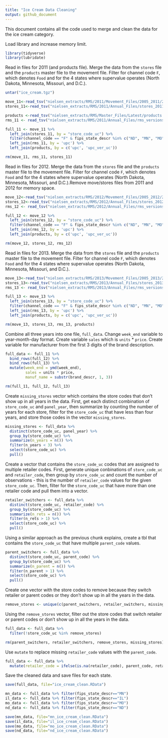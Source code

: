 ```yaml
---
title: "Ice Cream Data Cleaning"
output: github_document
---
```


This document contains all the code used to merge and clean the data for the ice cream category. 

Load library and increase memory limit.
```r
library(tidyverse)
library(lubridate)
```

Read in files for 2011 (and products file). Merge the data from the `stores` file and the `products` master file to the movement file. Filter for channel code `F`, which denotes `Food` and for the 4 states where supervalue operates (North Dakota, Minnesota, Missouri, and D.C.).
```r
untar("ice_cream.tgz")

move_11<-read_tsv("nielsen_extracts/RMS/2011/Movement_Files/2005_2011/2672_2011.tsv")
stores_11<-read_tsv("nielsen_extracts/RMS/2011/Annual_Files/stores_2011.tsv")

products <-read_tsv("nielsen_extracts/RMS/Master_Files/Latest/products.tsv", quote="")
rms_11 <- read_tsv("nielsen_extracts/RMS/2011/Annual_Files/rms_versions_2011.tsv")

full_11 <- move_11 %>%
  left_join(stores_11, by = "store_code_uc") %>% 
  filter(channel_code == "F" & fips_state_descr %in% c("ND", "MN", "MO" ,"IL")) %>%
  left_join(rms_11, by = 'upc') %>%
  left_join(products, by = c('upc', 'upc_ver_uc'))

rm(move_11, rms_11, stores_11)
```

Read in files for 2012. Merge the data from the `stores` file and the `products` master file to the movement file. Filter for channel code `F`, which denotes `Food` and for the 4 states where supervalue operates (North Dakota, Minnesota, Missouri, and D.C.).Remove move/stores files from 2011 and 2012 for memory space. 
```r
move_12<-read_tsv("nielsen_extracts/RMS/2012/Movement_Files/2005_2012/2672_2012.tsv")
stores_12<-read_tsv("nielsen_extracts/RMS/2012/Annual_Files/stores_2012.tsv")
rms_12 <- read_tsv("nielsen_extracts/RMS/2012/Annual_Files/rms_versions_2012.tsv")

full_12 <- move_12 %>%
  left_join(stores_12, by = "store_code_uc") %>% 
  filter(channel_code == "F" & fips_state_descr %in% c("ND", "MN", "MO" ,"IL")) %>%
  left_join(rms_12, by = 'upc') %>%
  left_join(products, by = c('upc', 'upc_ver_uc'))

rm(move_12, stores_12, rms_12)
```

Read in files for 2013. Merge the data from the `stores` file and the `products` master file to the movement file. Filter for channel code `F`, which denotes `Food` and for the 4 states where supervalue operates (North Dakota, Minnesota, Missouri, and D.C.).
```r
move_13<-read_tsv("nielsen_extracts/RMS/2013/Movement_Files/2005_2013/2672_2013.tsv")
stores_13<-read_tsv("nielsen_extracts/RMS/2013/Annual_Files/stores_2013.tsv", guess_max=20000)
rms_13 <- read_tsv("nielsen_extracts/RMS/2013/Annual_Files/rms_versions_2013.tsv")

full_13 <- move_13 %>%
  left_join(stores_13, by = "store_code_uc") %>% 
  filter(channel_code == "F" & fips_state_descr %in% c("ND", "MN", "MO" ,"IL")) %>%
  left_join(rms_13, by = 'upc') %>%
  left_join(products, by = c('upc', 'upc_ver_uc'))

rm(move_13, stores_13, rms_13, products)
```

Combine all three years into one file, `full_data`. Change `week_end` variable to year-month-day format. Create
variable `sales` which is `units` * `price`. Create variable for manufacturer from the first 3 digits of the brand
description.
```r
full_data <- full_11 %>%
  bind_rows(full_12) %>%
  bind_rows(full_13) %>%
  mutate(week_end = ymd(week_end), 
         sales = units * price,
         manuf_name = substr(brand_descr, 1, 3))

rm(full_11, full_12, full_13)
```

Create `missing_stores` vector which contains the store codes that don't show up in all years in the data. First,
get each distinct combination of `store_code_uc` and `panel_year`, then summarize by counting the number of years
for each store, filter for the `store_code_uc` that have less than four years, and store those codes in the vector
`missing_stores`.
```r
missing_stores <- full_data %>%
  distinct(store_code_uc, panel_year) %>%
  group_by(store_code_uc) %>%
  summarize(n_years = n()) %>%
  filter(n_years < 3) %>%
  select(store_code_uc) %>%
  pull()
```

Create a vector that contains the `store_code_uc` codes that are assigned to multiple retailer codes. First, generate
unique conbinations of `store_code_uc` and `retailer_code`, then group by `store_code_uc` and count the number of
observations - this is the number of `retailer_code` values for the given `store_code_uc`. Then, filter for the 
`store_code_uc` that have more than one retailer code and pull them into a vector.
```r
retailer_switchers <- full_data %>%
  distinct(store_code_uc, retailer_code) %>%
  group_by(store_code_uc) %>%
  summarize(n_rets = n()) %>%
  filter(n_rets > 1) %>%
  select(store_code_uc) %>%
  pull()
```

Using a similar approach as the previous chunk explains, create a tbl that contains the `store_code_uc` that have
multiple `parent_code` values.
```r
parent_switchers <- full_data %>%
  distinct(store_code_uc, parent_code) %>%
  group_by(store_code_uc) %>%
  summarize(n_parent = n()) %>%
  filter(n_parent > 1) %>%
  select(store_code_uc) %>%
  pull()
```

Create one vector with the store codes to remove because they switch retailer or parent codes or they don't show up
in all the years in the data.
```r
remove_stores <- unique(c(parent_switchers, retailer_switchers, missing_stores))
```

Using the `remove_stores` vector, filter out the store codes that switch retailer or parent codes or don't show up
in all the years in the data.
```r
full_data <- full_data %>%
  filter(!store_code_uc %in% remove_stores)

rm(parent_switchers, retailer_switchers, remove_stores, missing_stores)
```

Use `mutate` to replace missing `retailer_code` values with the `parent_code`.
```r
full_data <- full_data %>%
  mutate(retailer_code = ifelse(is.na(retailer_code), parent_code, retailer_code))
```

Save the cleaned data and save files for each state. 
```r
save(full_data, file="ice_cream_clean.RData")

mn_data <- full_data %>% filter(fips_state_descr=="MN")
il_data <- full_data %>% filter(fips_state_descr=="IL")
mo_data <- full_data %>% filter(fips_state_descr=="MO")
nd_data <- full_data %>% filter(fips_state_descr=="ND")

save(mn_data, file="mn_ice_cream_clean.RData")
save(il_data, file="il_ice_cream_clean.RData")
save(mo_data, file="mo_ice_cream_clean.RData")
save(nd_data, file="nd_ice_cream_clean.RData")
```



